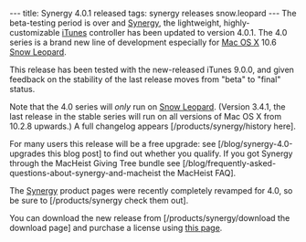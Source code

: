 ---
title: Synergy 4.0.1 released
tags: synergy releases snow.leopard
---
The beta-testing period is over and [[Synergy]], the lightweight, highly-customizable [[iTunes]] controller has been updated to version 4.0.1. The 4.0 series is a brand new line of development especially for [[Mac OS X]] 10.6 [[Snow Leopard]].

This release has been tested with the new-released iTunes 9.0.0, and given feedback on the stability of the last release moves from "beta" to "final" status.

Note that the 4.0 series will ''only'' run on [[Snow Leopard]]. (Version 3.4.1, the last release in the stable series will run on all versions of Mac OS X from 10.2.8 upwards.) A full changelog appears [/products/synergy/history here].

For many users this release will be a free upgrade: see [/blog/synergy-4.0-upgrades this blog post] to find out whether you qualify. If you got Synergy through the MacHeist Giving Tree bundle see  [/blog/frequently-asked-questions-about-synergy-and-macheist the MacHeist FAQ].

The [[Synergy]] product pages were recently completely revamped for 4.0, so be sure to [/products/synergy check them out].

You can download the new release from [/products/synergy/download the download page] and purchase a license using [https://secure.wincent.com/a/products/synergy-classic/purchase/ this page].
